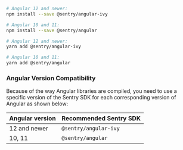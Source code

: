 ```bash {tabTitle:npm}
# Angular 12 and newer:
npm install --save @sentry/angular-ivy

# Angular 10 and 11:
npm install --save @sentry/angular
```

```bash {tabTitle:Yarn}
# Angular 12 and newer:
yarn add @sentry/angular-ivy

# Angular 10 and 11:
yarn add @sentry/angular
```

### Angular Version Compatibility

Because of the way Angular libraries are compiled, you need to use a specific version of the Sentry SDK for each corresponding version of Angular as shown below:

| Angular version | Recommended Sentry SDK |
| --------------- | ---------------------- |
| 12 and newer    | `@sentry/angular-ivy`  |
| 10, 11          | `@sentry/angular`      |
